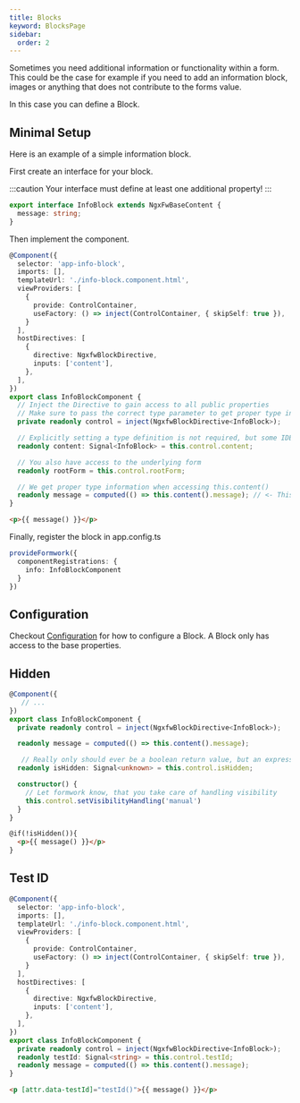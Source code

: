 ```yaml
---
title: Blocks
keyword: BlocksPage
sidebar:
  order: 2
---
```



Sometimes you need additional information or functionality within a form. This could be the case for example if you need to add an information block, images or anything that does not contribute to the forms value.

In this case you can define a Block.

## Minimal Setup

Here is an example of a simple information block.

First create an interface for your block.

:::caution
Your interface must define at least one additional property!
:::
```ts title="info-block.type.ts"
export interface InfoBlock extends NgxFwBaseContent {
  message: string;
}
```

Then implement the component.

```ts title="info-block.component.ts"
@Component({
  selector: 'app-info-block',
  imports: [],
  templateUrl: './info-block.component.html',
  viewProviders: [
    {
      provide: ControlContainer,
      useFactory: () => inject(ControlContainer, { skipSelf: true }),
    }
  ],
  hostDirectives: [
    {
      directive: NgxfwBlockDirective,
      inputs: ['content'],
    },
  ],
})
export class InfoBlockComponent {
  // Inject the Directive to gain access to all public properties
  // Make sure to pass the correct type parameter to get proper type information
  private readonly control = inject(NgxfwBlockDirective<InfoBlock>);

  // Explicitly setting a type definition is not required, but some IDEs work better if they are present
  readonly content: Signal<InfoBlock> = this.control.content;

  // You also have access to the underlying form
  readonly rootForm = this.control.rootForm;

  // We get proper type information when accessing this.content()
  readonly message = computed(() => this.content().message); // <- This is the custom property for your block
}
```

```html title="info-block.component.html"
<p>{{ message() }}</p>
```

Finally, register the block in app.config.ts

```ts title="app.config.ts"
provideFormwork({
  componentRegistrations: {
    info: InfoBlockComponent
  }
})
```

## Configuration

Checkout [Configuration](/guides/configuration) for how to configure a Block. A Block only has access to the base properties.

## Hidden

<HiddenExplanation/>

```ts title="info-block.component.ts"
@Component({
   // ...
})
export class InfoBlockComponent {
  private readonly control = inject(NgxfwBlockDirective<InfoBlock>);

  readonly message = computed(() => this.content().message);

   // Really only should ever be a boolean return value, but an expression could also return a number, string or object
  readonly isHidden: Signal<unknown> = this.control.isHidden;

  constructor() {
    // Let formwork know, that you take care of handling visibility
    this.control.setVisibilityHandling('manual')
  }
}
```

```html title="info-block.component.html"
@if(!isHidden()){
  <p>{{ message() }}</p>
}
```

## Test ID

<TestId/>

```ts title="info-block.component.ts"
@Component({
  selector: 'app-info-block',
  imports: [],
  templateUrl: './info-block.component.html',
  viewProviders: [
    {
      provide: ControlContainer,
      useFactory: () => inject(ControlContainer, { skipSelf: true }),
    }
  ],
  hostDirectives: [
    {
      directive: NgxfwBlockDirective,
      inputs: ['content'],
    },
  ],
})
export class InfoBlockComponent {
  private readonly control = inject(NgxfwBlockDirective<InfoBlock>);
  readonly testId: Signal<string> = this.control.testId;
  readonly message = computed(() => this.content().message);
}
```

```html title="info-block.component.html"
<p [attr.data-testId]="testId()">{{ message() }}</p>
```
